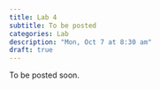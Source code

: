 ```yaml
---
title: Lab 4
subtitle: To be posted
categories: Lab
description: "Mon, Oct 7 at 8:30 am"
draft: true
---
```


To be posted soon.
